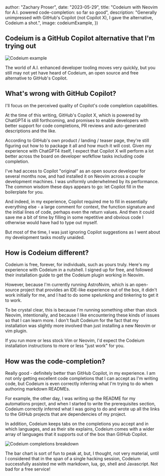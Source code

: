 



  author: "Zachary Proser",
  date: "2023-05-29",
  title: "Codeium with Neovim for A.I. powered code-completion: so far so good",
  description: "Generally unimpressed with GitHub's Copilot (not Copilot X), I gave the alternative, Codeium a shot.",
  image: codeiumExample,
})


## Codeium is a GitHub Copilot alternative that I'm trying out 

<Image src={codeiumExample} alt="Codeium example" />

The world of A.I. enhanced developer tooling moves very quickly, but you still may not yet have heard of Codeium, an open source and free alternative to GitHub's Copilot.

<Newsletter />

## What's wrong with GitHub Copilot?
I'll focus on the perceived quality of Copilot's code completion capabilities.

At the time of this writing, GitHub's Copilot X, which is powered by ChatGPT4 is still forthcoming, and promises to enable developers with better support for code completions, PR reviews and auto-generated descriptions and the like. 

According to GitHub's own product / landing / teaser page, they're still figuring out how to to package it all and how much it will cost. Given my experience with ChatGPT4 itself, I expect that Copilot X will perform a lot better across the board on developer wofkflow tasks including code completion.  

I've had access to Copilot "original" as an open source developer for several months now, and had installed it on Neovim across a couple development machines. I was uniformly underwhelmed by its performance. The common wisdom these days appears to go: let Copilot fill in the boilerplate for you. 

And indeed, in my experience, Copilot required me to fill in essentially everything else - a large comment for context, the function signature and the initial lines of code, perhaps even the return values. And then it could save me a bit of time by filling in some repetitive and obvious code I otherwise 
would have had to type out myself. 

<ConsultingCTA />

But most of the time, I was just ignoring Copilot suggestions as I went about my development tasks mostly unaided.

## How is Codeium different? 

Codeium is free, forever, for individuals, such as yours truly. Here's my experience with Codeium in a nutshell. I signed up for free, and followed their installation guide to get the Codeium plugin working in Neovim. 

However, because I'm currently running AstroNvim, which is an open-source project that provides an IDE-like experience out of the box, it didn't work initially for me, 
and I had to do some spelunking and tinkering to get it to work. 

To be crystal clear, this is because I'm running something other than stock Neovim, intentionally, and because I like encountering these kinds of issues so that I can learn more. I don't fault Codeium for the fact that my installation was slightly more involved than just installing a new Neovim or vim plugin. 

If you run more or less stock Vim or Neovim, I'd expect the Codeium installation instructions to more or less "just work" for you. 

## How was the code-completion? 

Really good - definitely better than GitHub Copilot, in my experience. I am not only getting excellent code completions that I can accept as I'm writing code, but Codeium is even correctly inferring what I'm trying to do when authoring markdown READMEs. 

For example, the other day, I was writing up the README for my automations project, and when I started to write the prerequisites section, Codeium correctly inferred what I was going to do and wrote up all the links to the GitHub projects that are dependencies of my project. 

In addition, Codeium keeps tabs on the completions you accept and in which languages, and as their site explains, Codeium comes with a wider array of languages that it supports out of the box than GitHub Copilot. 

<Image src={codeiumCompletions} alt="Codeium completions breakdown" />

The bar chart is sort of fun to peak at, but, I thought, not very material, until I considered that in the span of a single hacking session, Codeium successfully assisted me with markdown, lua, go, shell  and Javascript. Not bad for a free service!

<ConsultingCTA />

